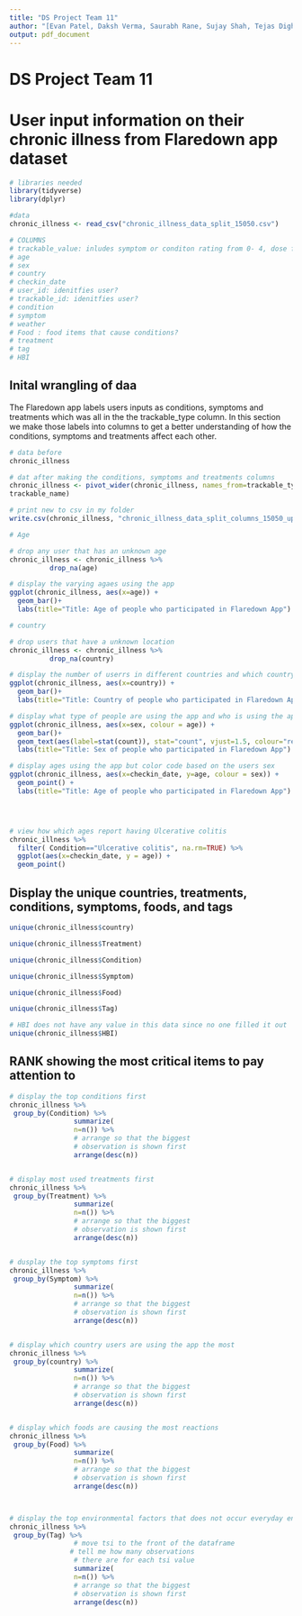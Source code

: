 ```yaml
---
title: "DS Project Team 11"
author: "[Evan Patel, Daksh Verma, Saurabh Rane, Sujay Shah, Tejas Dighe, Maxine Attobrah]"
output: pdf_document
---
```


# DS Project Team 11
# User input information on their chronic illness from Flaredown app dataset 


```r
# libraries needed
library(tidyverse)
library(dplyr)

#data
chronic_illness <- read_csv("chronic_illness_data_split_15050.csv")

```
```r

# COLUMNS
# trackable_value: inludes symptom or conditon rating from 0- 4, dose from treatments (units are mg or mcg) [continous variable]
# age
# sex
# country
# checkin_date 
# user_id: idenitfies user?
# trackable_id: idenitfies user?
# condition
# symptom
# weather
# Food : food items that cause conditions?
# treatment
# tag
# HBI

```

## Inital wrangling of daa
The Flaredown app labels users inputs as conditions, symptoms and treatments which was all in the the trackable_type column. In this section we make those labels into columns to get a better understanding of how the conditions, symptoms and treatments affect each other. 


```r
# data before
chronic_illness

# dat after making the conditions, symptoms and treatments columns
chronic_illness <- pivot_wider(chronic_illness, names_from=trackable_type, values_from=	
trackable_name)

# print new to csv in my folder
write.csv(chronic_illness, "chronic_illness_data_split_columns_15050_updated.csv")

```



```r
# Age

# drop any user that has an unknown age
chronic_illness <- chronic_illness %>%
          drop_na(age)

# display the varying agaes using the app
ggplot(chronic_illness, aes(x=age)) +
  geom_bar()+
  labs(title="Title: Age of people who participated in Flaredown App")

```


```r
# country

# drop users that have a unknown location
chronic_illness <- chronic_illness %>%
          drop_na(country)

# display the number of userrs in different countries and which country has the most users
ggplot(chronic_illness, aes(x=country)) +
  geom_bar()+
  labs(title="Title: Country of people who participated in Flaredown App")

```


```r

# display what type of people are using the app and who is using the app the most
ggplot(chronic_illness, aes(x=sex, colour = age)) +
  geom_bar()+
  geom_text(aes(label=stat(count)), stat="count", vjust=1.5, colour="red")+
  labs(title="Title: Sex of people who participated in Flaredown App")

```


```r

# display ages using the app but color code based on the users sex
ggplot(chronic_illness, aes(x=checkin_date, y=age, colour = sex)) +
  geom_point() +
  labs(title="Title: Age of people who participated in Flaredown App")




# view how which ages report having Ulcerative colitis
chronic_illness %>%
  filter( Condition=="Ulcerative colitis", na.rm=TRUE) %>%
  ggplot(aes(x=checkin_date, y = age)) +
  geom_point()


```
## Display the unique countries, treatments, conditions, symptoms, foods, and tags


```r

unique(chronic_illness$country)
```

```r
unique(chronic_illness$Treatment)
```

```r
unique(chronic_illness$Condition)
```

```r
unique(chronic_illness$Symptom)
```

```r
unique(chronic_illness$Food)
```

```r
unique(chronic_illness$Tag)
```

```r

# HBI does not have any value in this data since no one filled it out
unique(chronic_illness$HBI)

```

## RANK showing the most critical items to pay attention to

```r

# display the top conditions first
chronic_illness %>%
 group_by(Condition) %>%
                summarize(
                n=n()) %>%
                # arrange so that the biggest 
                # observation is shown first
                arrange(desc(n))


# display most used treatments first
chronic_illness %>%
 group_by(Treatment) %>%
                summarize(
                n=n()) %>%
                # arrange so that the biggest 
                # observation is shown first
                arrange(desc(n))


# dusplay the top symptoms first
chronic_illness %>%
 group_by(Symptom) %>%
                summarize(
                n=n()) %>%
                # arrange so that the biggest 
                # observation is shown first
                arrange(desc(n))


# display which country users are using the app the most
chronic_illness %>%
 group_by(country) %>%
                summarize(
                n=n()) %>%
                # arrange so that the biggest 
                # observation is shown first
                arrange(desc(n))


# display which foods are causing the most reactions
chronic_illness %>%
 group_by(Food) %>%
                summarize(
                n=n()) %>%
                # arrange so that the biggest 
                # observation is shown first
                arrange(desc(n))



# display the top environmental factors that does not occur everyday entered by users 
chronic_illness %>%
 group_by(Tag) %>%
                # move tsi to the front of the dataframe
               # tell me how many observations 
                # there are for each tsi value
                summarize(
                n=n()) %>%
                # arrange so that the biggest 
                # observation is shown first
                arrange(desc(n))

```





